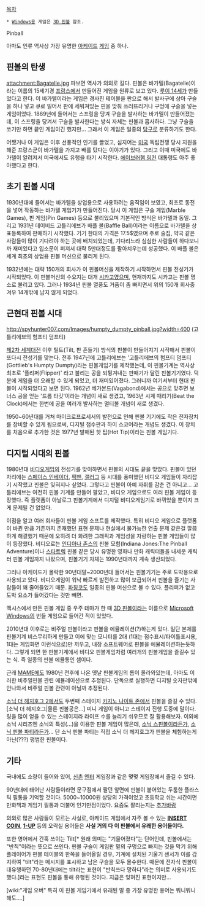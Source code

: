 [[목차]]

 * [[Windows]]용 게임은 [[3D 핀볼]] 참조.

Pinball

아마도 인류 역사상 가장 유명한 [[아케이드]] [[게임]] 중 하나.

== 핀볼의 탄생 ==
attachment:Bagatelle.jpg
파보면 역사가 의외로 길다. 핀볼은 바가텔(Bagatelle)이라는 이름의 15세기경 [[프랑스]]에서 만들어진 게임을 원류로 보고 있다. [[루이 14세]]가 만들었다고 한다. 이 바가텔이라는 게임은 경사진 테이블을 판으로 해서 발사구에 상아 구슬을 하나 넣고 큐로 밀어서 판에 세워져있는 핀을 맞춰 쓰러뜨리거나 구멍에 구슬을 넣는 게임이었다. 1869년에 들어서는 스프링을 당겨 구슬을 발사하는 바가텔이 만들어졌는데, 이 스프링을 당겨서 구슬을 발사한다는 방식 자체는 핀볼과 흡사하다. 그냥 구슬을 쏘기만 하면 끝인 게임이긴 했지만... 그래서 이 게임은 일종의 [[당구]]로 분류하기도 한다.

어쨌거나 이 게임은 이후 선풍적인 인기를 끌었고, 심지어는 [[미국]] 독립전쟁 당시 지원을 해준 프랑스군이 바가텔을 가지고 배를 탔다는 이야기가 있다. 그리고 이때 미국에도 바가텔이 알려져서 미국에서도 유행을 타기 시작한다. [[에이브러햄 링컨]] 대통령도 아주 좋아했다고 한다.

== 초기 핀볼 시대 ==
1930년대에 들어서는 바가텔을 상업용으로 사용하려는 움직임이 보였고, 최초로 동전을 넣어 작동하는 바가텔 게임기가 만들어진다. 당시 이 게임은 구슬 게임(Marble Games), 핀 게임(Pin Games) 등으로 불리었으며 기본적인 방식은 바가텔과 동일. 그리고 1931년 데이비드 고틀리에브가 배플 볼(Baffle Ball)이라는 이름으로 바가텔을 상표등록하여 판매하기 시작했다. 기기 한대의 가격은 17.5$였으며 주로 술집, 약국 같은 사람들이 많이 기다려야 하는 곳에 배치되었는데, 기다리느라 심심한 사람들이 하다보니까 재미있다고 입소문이 퍼져서 대략 5만대정도를 팔아치우는데 성공했다. 이 배플 볼은 세계 최초의 상업용 핀볼 머신으로 불리게 된다.

1932년에는 대략 150개의 회사가 이 핀볼머신을 제작하기 시작하면서 핀볼 전성기가 시작되었다. 이 핀볼머신의 수요지는 대개 [[시카고]]였으며, 현재까지도 시카고는 핀볼 명소로 불리고 있다. 그러나 1934년 핀볼 열풍도 거품이 좀 빠지면서 위의 150개 회사중 겨우 14개밖에 남지 않게 되었다.

== 근현대 핀볼 시대 ==
http://spyhunter007.com/Images/humpty_dumpty_pinball.jpg?width=400
(고틀리에브의 험프티 덤프티)

[[제2차 세계대전]] 이후 틸트(Tilt, 판 흔들기) 방식의 핀볼이 만들어지기 시작해서 핀볼이 또다시 전성기를 맞는다. 전후 1947년에 고틀리에브는 '고틀리에브의 험프티 덤프티(Gottlieb's Humpty Dumpty)라는 핀볼게임기를 제작했는데, 이 핀볼기계는 역사상 최초로 '플리퍼(Flipper)' 라고 불리는 공을 되튕겨내는 판때기가 달린 핀볼기기였다. 덕분에 게임을 더 오래할 수 있게 되었고, 더 재미있어졌다. 그러니까 여기서부터 현대 핀볼이 시작되었다고 보면 된다. 1962년 베가본드(Vagabond)에서는 공으로 맞추면 보너스 공을 얻는 '드롭 타깃'이라는 개념이 새로 생겼고, 1963년 시계 때리기(Beat the Clock)에서는 한번에 공을 여러개 발사하는 멀티볼 개념이 새로 생겼다.

1950~60년대를 거쳐 마이크로프로세서의 발전으로 인해 핀볼 기기에도 작은 전자장치를 장비할 수 있게 됨으로써, 디지털 점수판과 하이 스코어라는 개념도 생겼다. 이 장치를 처음으로 추가한 것은 1977년 발매된 핫 팁(Hot Tip)이라는 핀볼 게임기다.

== 디지털 시대의 핀볼 ==
1980년대 [[비디오게임]]의 전성기를 맞이하면서 핀볼의 시대도 끝을 맞았다. 핀볼이 있던 자리에는 [[스페이스 인베이더]], [[팩맨]], [[갤러그]] 등 시대를 풍미했던 비디오 게임들이 자리잡기 시작했고 핀볼은 잊혀지나 싶었다. 그렇다고 핀볼이 아예 자취를 감춘 건 아니고... 고틀리에브는 여전히 핀볼 기계를 만들어 팔았고, 비디오 게임으로도 여러 핀볼 게임이 등장했다. 즉 플랫폼이 아날로그 핀볼기계에서 디지털 비디오게임기로 바뀌었을 뿐이지 크게 문제될 건 없었다.

이점을 알고 여러 회사들이 핀볼 게임 소프트를 제작했다. 특히 비디오 게임으로 플랫폼이 바뀐 만큼 기존까지 존재했던 표현 문제나 현실에서 불가능한 연출 문제 같은걸 깔끔하게 해결했기 때문에 오히려 더 화려한 그래픽과 게임성을 자랑하는 핀볼 게임들이 많이 등장했다. 비디오로는 [[인디아나 존스]]의 핀볼 모험(Indiana Jones:The Pinball Adventure)이나 [[스타트렉]] 핀볼 같은 당시 유명한 영화나 만화 캐릭터들을 내세운 캐릭터 핀볼 게임까지 나왔으며, 핀볼기기 자체는 1990년대까지 계속 생산되었다.

그러나 아케이드가 몰락한 90년대말~2000년대 들어서는 핀볼기기는 주로 도박용으로 사용되고 있다. 비디오게임이 워낙 빠르게 발전하고 많이 보급되어서 핀볼을 즐기는 사람들이 꽤 줄어들었기 때문. [[파칭코]]도 일종의 핀볼 머신으로 볼 수 있다. 플리퍼가 없고 도박 요소가 들어갔다는 것만 빼면.

맥시스에서 만든 핀볼 게임 중 우주 테마가 한 때 [[3D 핀볼]]이라는 이름으로 [[Microsoft Windows]]의 번들 게임으로 들어간 적이 있었다.

2010년대 이후로는 비주얼 핀볼이라고 핀볼을 에뮬레이션(?)하는게 있다. 일단 본체를 핀볼기계 비스무리하게 만들고 이에 맞는 모니터를 2대 (1대는 점수표시/타이틀표시용, 1대는 게임화면 이런식으로)만 끼우고, 내장 소프트웨어로 핀볼을 에뮬레이션하는듯하다. 그렇게 되면 한 핀볼기계에서 비디오 핀볼게임처럼 여러개의 핀볼게임을 즐길수 있는 식. 즉 일종의 핀볼 에뮬통인 셈이다.

근래 [[MAME]]에도 1980년 전후에 나온 옛날 핀볼게임의 롬이 올라와있는데, 아마도 이러한 비주얼핀볼 관련 에뮬레이션으로 추정된다. 단독으로 실행하면 디지털 숫자판밖에 안나와서 비주얼 핀볼 관련이 아닐까 추정된다. 

[[소닉 더 헤지호그 2]]에서도 두번째 스테이지 [[카지노 나이트 존]]에서 핀볼을 즐길 수 있다. [소닉 더 헤지호그|물론 핀볼공은...] 미니 게임이 아니고 스테이지 진행 도중에 말이다. 링을 많이 얻을 수 있는 스테이지라 라이프 수를 늘리기 쉬우므로 잘 활용해보자. 이외에 소닉 시리즈엔 소닉의 특성(...)을 이용한 핀볼 게임이 많은데, [[소닉 스핀볼]]이라든가, [[소닉 핀볼 파티]]라든가... 단 소닉 핀볼 파티는 직접 소닉 더 헤지호그가 핀볼을 체험하는게 아닌(???) 평범한 핀볼이다.

== 기타 ==
국내에도 소량이 들어와 있어, [[신촌]] [[엔터]] 게임장과 같은 몇몇 게임장에서 즐길 수 있다.

90년대에 태어난 사람들이라면 문구점에서 팔던 앞면에 핀볼이 붙어있는 두툼한 플라스틱 필통을 기억할 것이다. 5000~10000원 상당의 가격이었고 초등학교 쉬는 시간이면 만화책과 게임기 필통과 더불어 인기만점이었다. 요즘도 팔리는지는 [[추가바람]]

의외로 많은 사람들이 모르는 사실로, 아케이드 게임에서 자주 볼 수 있는 '''[[INSERT COIN]]''', '''[[1-UP]]''' 등의 오락실 용어들은 '''사실 거의 다 이 핀볼에서 유래한 용어들이다.'''

또한 영어에서 간혹 쓰이는 Tilt[* 원래 의미는 "기울어졌다"는 단어인데, 핀볼에서는 "반칙"이라는 뜻으로 쓰인다. 핀볼 구슬이 게임판 밑의 구멍으로 빠지는 것을 막기 위해 플레이어가 핀볼 테이블의 한쪽을 들어올릴 경우, 기계에 설치된 기울기 센서가 이를 감지하여 "tilt"라는 메시지를 표시하고 남은 구슬을 모두 몰수한다. 때문에 전자식 핀볼이 대유행하던 70-80년대에는 tilt라는 표현이 "반칙쓰다 망하다"라는 의미로 사용되기도 했다.]라는 표현도 핀볼을 통해 유행된 것이다. 지금은 잊혀진 표현이지만...

[wiki:"게임 오버" 특히 이 핀볼 게임기에서 유래된 말 중 가장 유명한 용어는 뭐니뭐니해도....]
